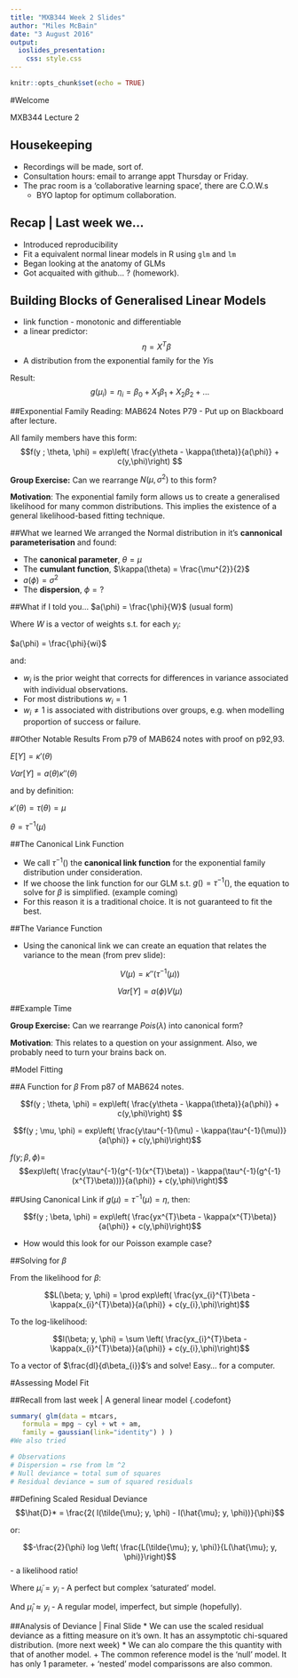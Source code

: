 ```yaml
---
title: "MXB344 Week 2 Slides"
author: "Miles McBain"
date: "3 August 2016"
output:   
  ioslides_presentation:
    css: style.css
---
```


```r
knitr::opts_chunk$set(echo = TRUE)
```

#Welcome 

MXB344 Lecture 2

## Housekeeping
* Recordings will be made, sort of.
* Consultation hours: email to arrange appt Thursday or Friday.
* The prac room is a 'collaborative learning space', there are C.O.W.s
    + BYO laptop for optimum collaboration.

## Recap | Last week we...
* Introduced reproducibility
* Fit a equivalent normal linear models in R using `glm` and `lm`
* Began looking at the anatomy of GLMs
* Got acquaited with github... ? (homework).

## Building Blocks of Generalised Linear Models
* link function - monotonic and differentiable 
* a linear predictor: $$ \eta = X^{T}\beta$$
* A distribution from the exponential family for the $Yi$s

Result:
$$g(\mu_{i}) = \eta_{i} = \beta_{0} + X_{1}\beta_{1} + X_{2}\beta_{2} + ...$$

##Exponential Family
Reading: MAB624 Notes P79 - Put up on Blackboard after lecture.

All family members have this form: $$f(y ; \theta, \phi) = exp\left( \frac{y\theta - \kappa(\theta)}{a(\phi)} + c(y,\phi)\right) $$

**Group Exercise:** Can we rearrange $N(\mu,\sigma^{2})$ to this form?

**Motivation**: The exponential family form allows us to create a generalised likelihood for many common distributions. This implies the existence of a general likelihood-based fitting technique.

##What we learned
We arranged the Normal distribution in it's **cannonical parameterisation** and found:

* The **canonical parameter**, $\theta = \mu$
* The **cumulant function**, $\kappa(\theta) = \frac{\mu^{2}}{2}$
* $a(\phi) = \sigma^{2}$
* The **dispersion**, $\phi = ?$

##What if I told you...
 $a(\phi) = \frac{\phi}{W}$ (usual form)
 
 Where $W$ is a vector of weights s.t. for each $y_{i}$:
 
 $a(\phi) = \frac{\phi}{wi}$
 
 and:
 
 * $w_{i}$ is the prior weight that corrects for differences in variance associated with individual observations.
 * For most distributions $w_{i} = 1$
 * $w_{i} \ne 1$ is associated with distributions over groups, e.g. when modelling proportion of success or failure.
 
##Other Notable Results
 From p79 of MAB624 notes with proof on p92,93.
 
 $E[Y] = \kappa'(\theta)$
 
 $Var[Y] = a(\theta)\kappa''(\theta)$
 
 and by definition:
 
 $\kappa'(\theta) = \tau(\theta) = \mu$
 
 $\theta = \tau^{-1}(\mu)$

##The Canonical Link Function
 
* We call $\tau^{-1}()$ the **canonical link function** for the exponential family distribution under consideration. 
* If we choose the link function for our GLM s.t. $g()=\tau^{-1}()$, the equation to solve for $\beta$ is simplified. (example coming) 
* For this reason it is a traditional choice. It is not guaranteed to fit the best.

##The Variance Function

* Using the canonical link we can create an equation that relates the variance to the mean (from prev slide):

$$V(\mu) = \kappa''(\tau^{-1}(\mu))$$

$$Var[Y] = a(\phi)V(\mu)$$

##Example Time

**Group Exercise:** Can we rearrange $Pois(\lambda)$ into canonical form?

**Motivation**: This relates to a question on your assignment. Also, we probably need to turn your brains back on.

#Model Fitting

##A Function for $\beta$ 
From p87 of MAB624 notes.

$$f(y ; \theta, \phi) = exp\left( \frac{y\theta - \kappa(\theta)}{a(\phi)} + c(y,\phi)\right) $$

$$f(y ; \mu, \phi) = exp\left( \frac{y\tau^{-1}(\mu) - \kappa(\tau^{-1}(\mu))}{a(\phi)} + c(y,\phi)\right)$$

$f(y ; \beta, \phi) =$ 
$$exp\left( \frac{y\tau^{-1}(g^{-1}(x^{T}\beta)) - \kappa(\tau^{-1}(g^{-1}(x^{T}\beta)))}{a(\phi)} + c(y,\phi)\right)$$

##Using Canonical Link
if $g(\mu) = \tau^{-1}(\mu) = \eta$, then:

$$f(y ; \beta, \phi) = exp\left( \frac{yx^{T}\beta - \kappa(x^{T}\beta)}{a(\phi)} + c(y,\phi)\right)$$

* How would this look for our Poisson example case?

##Solving for $\beta$

From the likelihood for $\beta$:

$$L(\beta; y, \phi) = \prod exp\left( \frac{yx_{i}^{T}\beta - \kappa(x_{i}^{T}\beta)}{a(\phi)} + c(y_{i},\phi)\right)$$

To the log-likelihood:

$$l(\beta; y, \phi) = \sum \left( \frac{yx_{i}^{T}\beta - \kappa(x_{i}^{T}\beta)}{a(\phi)} + c(y_{i},\phi)\right)$$

To a vector of $\frac{dl}{d\beta_{i}}$'s and solve! Easy... for a computer.

#Assessing Model Fit

##Recall from last week | A general linear model {.codefont}
```r
summary( glm(data = mtcars,
   formula = mpg ~ cyl + wt + am,
   family = gaussian(link="identity") ) )
#We also tried     

# Observations
# Dispersion = rse from lm ^2
# Null deviance = total sum of squares
# Residual deviance = sum of squared residuals
```

##Defining Scaled Residual Deviance 
$$\hat{D}* = \frac{2( l(\tilde{\mu}; y, \phi) - l(\hat{\mu}; y, \phi))}{\phi}$$
 
or:

$$-\frac{2}{\phi} log \left( \frac{L(\tilde{\mu}; y, \phi)}{L(\hat{\mu}; y, \phi)}\right)$$ - a likelihood ratio!
 
Where $\tilde{\mu}_{i} = y_{i}$ - A perfect but complex 'saturated' model.

And $\hat{\mu}_{i} \approx y_{i}$ - A regular model, imperfect, but simple (hopefully).

##Analysis of Deviance | Final Slide
* We can use the scaled residual deviance as a fitting measure on it's own. It has an assymptotic chi-squared distribution. (more next week)
* We can alo compare the this quantity with that of another model.
   + The common reference model is the 'null' model. It has only 1 parameter.
   + 'nested' model comparissons are also common.
 
